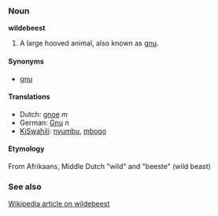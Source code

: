 ===Noun===
'''wildebeest'''

#A large hooved animal, also known as [[gnu]].

====Synonyms====
*[[gnu]]

====Translations====
*Dutch: [[gnoe]] ''m''
*German: [[Gnu]] ''n''
*[[KiSwahili]]: [[nyumbu]], [[mbogo]]

====Etymology====
From Afrikaans, Middle Dutch "wild" and "beeste" (wild beast)

===See also===
[[w:wildebeest|Wikipedia article on wildebeest]]